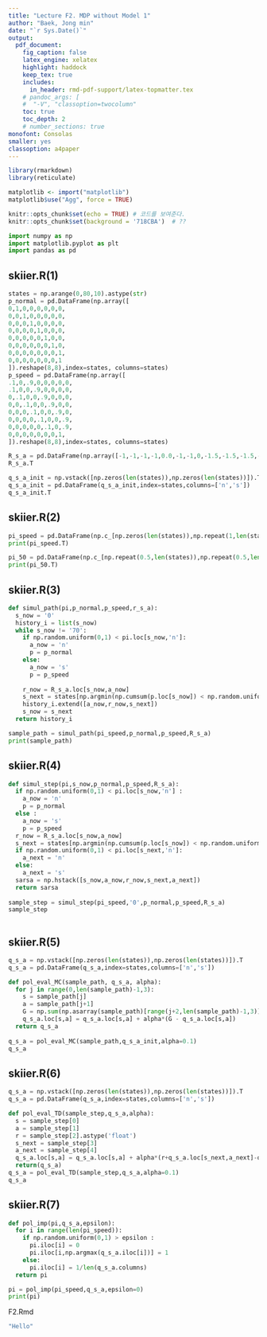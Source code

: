 ```yaml
---
title: "Lecture F2. MDP without Model 1"  
author: "Baek, Jong min"  
date: "`r Sys.Date()`"  
output:   
  pdf_document:
    fig_caption: false  
    latex_engine: xelatex
    highlight: haddock  
    keep_tex: true  
    includes:
      in_header: rmd-pdf-support/latex-topmatter.tex
    # pandoc_args: [
    #  "-V", "classoption=twocolumn"
    toc: true   
    toc_depth: 2  
    # number_sections: true  
monofont: Consolas
smaller: yes
classoption: a4paper
---
```

```r
library(rmarkdown)
library(reticulate)

matplotlib <- import("matplotlib")
matplotlib$use("Agg", force = TRUE)

knitr::opts_chunk$set(echo = TRUE) # 코드를 보여준다.
knitr::opts_chunk$set(background = '718CBA')  # ??
```

```python
import numpy as np
import matplotlib.pyplot as plt
import pandas as pd
```

\newpage

## skiier.R(1)

```python
states = np.arange(0,80,10).astype(str)
p_normal = pd.DataFrame(np.array([
0,1,0,0,0,0,0,0,
0,0,1,0,0,0,0,0,
0,0,0,1,0,0,0,0,
0,0,0,0,1,0,0,0,
0,0,0,0,0,1,0,0,
0,0,0,0,0,0,1,0,
0,0,0,0,0,0,0,1,
0,0,0,0,0,0,0,1
]).reshape(8,8),index=states, columns=states)
p_speed = pd.DataFrame(np.array([
.1,0,.9,0,0,0,0,0,
.1,0,0,.9,0,0,0,0,
0,.1,0,0,.9,0,0,0,
0,0,.1,0,0,.9,0,0,
0,0,0,.1,0,0,.9,0,
0,0,0,0,.1,0,0,.9,
0,0,0,0,0,.1,0,.9,
0,0,0,0,0,0,0,1,
]).reshape(8,8),index=states, columns=states)
```

```python
R_s_a = pd.DataFrame(np.array([-1,-1,-1,-1,0.0,-1,-1,0,-1.5,-1.5,-1.5,-1.5,-0.5,-1.5,-1.5,0]).reshape(8,2,order='F'),columns=['n','s'],index=states)
R_s_a.T
```

```python
q_s_a_init = np.vstack([np.zeros(len(states)),np.zeros(len(states))]).T
q_s_a_init = pd.DataFrame(q_s_a_init,index=states,columns=['n','s'])
q_s_a_init.T
```
\newpage
## skiier.R(2)

```python
pi_speed = pd.DataFrame(np.c_[np.zeros(len(states)),np.repeat(1,len(states))],columns=['n','s'],index=states)
print(pi_speed.T)
```

```python
pi_50 = pd.DataFrame(np.c_[np.repeat(0.5,len(states)),np.repeat(0.5,len(states))],columns=['n','s'],index=states)
print(pi_50.T)
```

\newpage
## skiier.R(3)
```python
def simul_path(pi,p_normal,p_speed,r_s_a):
  s_now = '0'
  history_i = list(s_now)
  while s_now != '70':
    if np.random.uniform(0,1) < pi.loc[s_now,'n']:
      a_now = 'n'
      p = p_normal
    else:
      a_now = 's'
      p = p_speed
      
    r_now = R_s_a.loc[s_now,a_now]
    s_next = states[np.argmin(np.cumsum(p.loc[s_now]) < np.random.uniform(0,1))]
    history_i.extend([a_now,r_now,s_next])
    s_now = s_next
  return history_i

sample_path = simul_path(pi_speed,p_normal,p_speed,R_s_a)
print(sample_path)
```

\newpage
## skiier.R(4)
```python
def simul_step(pi,s_now,p_normal,p_speed,R_s_a):
  if np.random.uniform(0,1) < pi.loc[s_now,'n'] :
    a_now = 'n'
    p = p_normal
  else :
    a_now = 's'
    p = p_speed
  r_now = R_s_a.loc[s_now,a_now]
  s_next = states[np.argmin(np.cumsum(p.loc[s_now]) < np.random.uniform(0,1))]
  if np.random.uniform(0,1) < pi.loc[s_next,'n']:
    a_next = 'n'
  else:
    a_next = 's'
  sarsa = np.hstack([s_now,a_now,r_now,s_next,a_next])
  return sarsa
  
sample_step = simul_step(pi_speed,'0',p_normal,p_speed,R_s_a)
sample_step
  
```

\newpage
## skiier.R(5)
```python
q_s_a = np.vstack([np.zeros(len(states)),np.zeros(len(states))]).T
q_s_a = pd.DataFrame(q_s_a,index=states,columns=['n','s'])
```

```python
def pol_eval_MC(sample_path, q_s_a, alpha):
  for j in range(0,len(sample_path)-1,3):
    s = sample_path[j]
    a = sample_path[j+1]
    G = np.sum(np.asarray(sample_path)[range(j+2,len(sample_path)-1,3)].astype('float'))
    q_s_a.loc[s,a] = q_s_a.loc[s,a] + alpha*(G - q_s_a.loc[s,a])
  return q_s_a
  
q_s_a = pol_eval_MC(sample_path,q_s_a_init,alpha=0.1)
q_s_a
```
\newpage
## skiier.R(6)
```python
q_s_a = np.vstack([np.zeros(len(states)),np.zeros(len(states))]).T
q_s_a = pd.DataFrame(q_s_a,index=states,columns=['n','s'])
```

```python
def pol_eval_TD(sample_step,q_s_a,alpha):
  s = sample_step[0]
  a = sample_step[1]
  r = sample_step[2].astype('float')
  s_next = sample_step[3]
  a_next = sample_step[4]
  q_s_a.loc[s,a] = q_s_a.loc[s,a] + alpha*(r+q_s_a.loc[s_next,a_next]-q_s_a.loc[s,a])
  return(q_s_a)
q_s_a = pol_eval_TD(sample_step,q_s_a,alpha=0.1)
q_s_a
```

\newpage
## skiier.R(7)
```python
def pol_imp(pi,q_s_a,epsilon):
  for i in range(len(pi_speed)):
    if np.random.uniform(0,1) > epsilon :
      pi.iloc[i] = 0
      pi.iloc[i,np.argmax(q_s_a.iloc[i])] = 1
    else:
      pi.iloc[i] = 1/len(q_s_a.columns)
  return pi

pi = pol_imp(pi_speed,q_s_a,epsilon=0)
print(pi)
```

\newpage

F2.Rmd
```r
"Hello"
```

